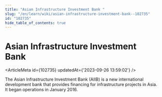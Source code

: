 ```yaml
---
title: "Asian Infrastructure Investment Bank "
slug: "/en/learn/wiki/asian-infrastructure-investment-bank--102735"
id: "102735"
hide_table_of_contents: true
---
```



# Asian Infrastructure Investment Bank 

<ArticleMeta id={102735} updatedAt={'2023-09-26 13:59:02'} />
<div className='border-solid border-b border-t-0 my-4 border-[var(--ifm-color-gray-300)]' />

The Asian Infrastructure Investment Bank (AIIB) is a new international development bank that provides financing for infrastructure projects in Asia. It began operations in January 2016.
